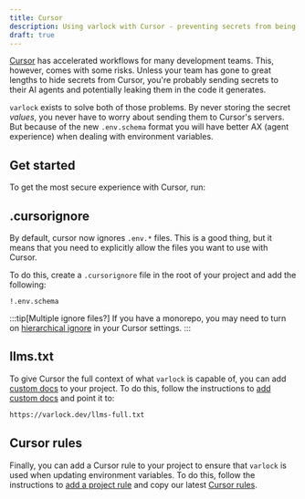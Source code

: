 ```yaml
---
title: Cursor
description: Using varlock with Cursor - preventing secrets from being leaked to your AI agents
draft: true
---
```



[Cursor](https://www.cursor.com/) has accelerated workflows for many development teams. This, however, comes with some risks. Unless your team has gone to great lengths to hide secrets from Cursor, you're probably sending secrets to their AI agents and potentially leaking them in the code it generates. 

`varlock` exists to solve both of those problems. By never storing the secret _values_, you never have to worry about sending them to Cursor's servers. But because of the new `.env.schema` format you will have better AX (agent experience) when dealing with environment variables. 

## Get started

To get the most secure experience with Cursor, run: 

<InitCommand />

## .cursorignore

By default, cursor now ignores `.env.*` files. This is a good thing, but it means that you need to explicitly allow the files you want to use with Cursor. 

To do this, create a `.cursorignore` file in the root of your project and add the following:

```
!.env.schema
```

:::tip[Multiple ignore files?]
If you have a monorepo, you may need to turn on [hierarchical ignore](https://docs.cursor.com/context/ignore-files#hierarchical-ignore) in your Cursor settings.
:::

## llms.txt

To give Cursor the full context of what `varlock` is capable of, you can add [custom docs](https://docs.cursor.com/context/@-symbols/@-docs) to your project. To do this, follow the instructions to [add custom docs](https://docs.cursor.com/context/@-symbols/@-docs#add-custom-docs) and point it to: 

```txt
https://varlock.dev/llms-full.txt
```

## Cursor rules

Finally, you can add a Cursor rule to your project to ensure that `varlock` is used when updating environment variables. To do this, follow the instructions to [add a project rule](https://docs.cursor.com/context/rules#project-rules) and copy our latest [Cursor rules](https://github.com/dmno-dev/varlock/blob/main/.cursor/rules/varlock.mdc).